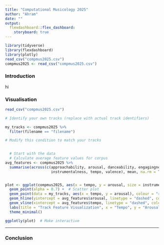 ```yaml
---
title: "Computational Musicology 2025"
author: "Ahram"
date: ""
output: 
  flexdashboard::flex_dashboard:
    storyboard: true
---
```


```r
library(tidyverse)
library(flexdashboard)
library(plotly)
read_csv("compmus2025.csv")
compmus2025 <- read_csv("compmus2025.csv")
```

### Introduction

hi



### Visualisation

```r

read_csv("compmus2025.csv")

# Identify your own tracks (replace with actual track identifiers)

my_tracks <- compmus2025 %>%
  filter(filename == "filename") 

# Modify this condition to match your tracks

          
  # Start with the data
  # Calculate average feature values for corpus
avg_features <- compmus2025 %>%
  summarise(across(c(approachability, arousal, danceability, engagingness, 
                     instrumentalness, tempo, valence), mean, na.rm = TRUE))


plot <- ggplot(compmus2025, aes(x = tempo, y = arousal, size = instrumentalness, colour = danceability)) +
  geom_point(alpha = 0.7) +  # Scatter plot
  geom_point(data = my_tracks, aes(x = tempo, y = arousal), colour = "red", size = 4, shape = 4) +  # Highlight your tracks
  geom_hline(yintercept = avg_features$arousal, linetype = "dashed", color = "blue") +  # Average arousal line
  geom_vline(xintercept = avg_features$tempo, linetype = "dashed", color = "blue") +  # Average tempo line
  labs(title = "Track Feature Visualization", x = "Tempo", y = "Arousal", size = "Instrumentalness", colour = "Danceability") +
  theme_minimal()

ggplotly(plot)  # Make interactive

```


***

### Conclusion
```r


```



